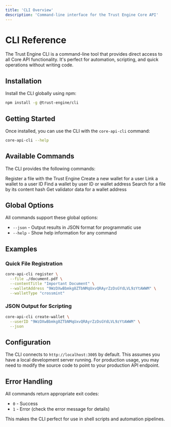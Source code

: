 ```yaml
---
title: 'CLI Overview'
description: 'Command-line interface for the Trust Engine Core API'
---
```


# CLI Reference

The Trust Engine CLI is a command-line tool that provides direct access to all Core API functionality. It's perfect for automation, scripting, and quick operations without writing code.

## Installation

Install the CLI globally using npm:

```bash
npm install -g @trust-engine/cli
```

## Getting Started

Once installed, you can use the CLI with the `core-api-cli` command:

```bash
core-api-cli --help
```

## Available Commands

The CLI provides the following commands:

<CardGroup cols={2}>
  <Card title="register" icon="file-plus" href="/cli-reference/register">
    Register a file with the Trust Engine
  </Card>
  <Card title="create-wallet" icon="wallet" href="/cli-reference/create-wallet">
    Create a new wallet for a user
  </Card>
  <Card title="link-wallet" icon="link" href="/cli-reference/link-wallet">
    Link a wallet to a user ID
  </Card>
  <Card title="find-wallet" icon="search" href="/cli-reference/find-wallet">
    Find a wallet by user ID or wallet address
  </Card>
  <Card title="search-file" icon="magnifying-glass" href="/cli-reference/search-file">
    Search for a file by its content hash
  </Card>
  <Card title="get-validator-data" icon="server" href="/cli-reference/get-validator-data">
    Get validator data for a wallet address
  </Card>
</CardGroup>

## Global Options

All commands support these global options:

- `--json` - Output results in JSON format for programmatic use
- `--help` - Show help information for any command

## Examples

### Quick File Registration
```bash
core-api-cli register \
  --file ./document.pdf \
  --contentTitle "Important Document" \
  --walletAddress "9WzDXwBbmkg8ZTbNMqUxvQRAyrZzDsGYdLVL9zYtAWWM" \
  --walletType "crossmint"
```

### JSON Output for Scripting
```bash
core-api-cli create-wallet \
  --userID "9WzDXwBbmkg8ZTbNMqUxvQRAyrZzDsGYdLVL9zYtAWWM" \
  --json
```

## Configuration

The CLI connects to `http://localhost:3005` by default. This assumes you have a local development server running. For production usage, you may need to modify the source code to point to your production API endpoint.

## Error Handling

All commands return appropriate exit codes:
- `0` - Success
- `1` - Error (check the error message for details)

This makes the CLI perfect for use in shell scripts and automation pipelines.
